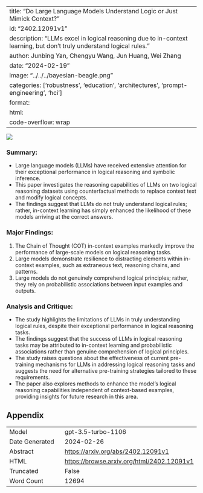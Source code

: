 
---
title: "Do Large Language Models Understand Logic or Just Mimick Context?"
id: "2402.12091v1"
description: "LLMs excel in logical reasoning due to in-context learning, but don't truly understand logical rules."
author: Junbing Yan, Chengyu Wang, Jun Huang, Wei Zhang
date: "2024-02-19"
image: "../../../bayesian-beagle.png"
categories: ['robustness', 'education', 'architectures', 'prompt-engineering', 'hci']
format:
  html:
    code-overflow: wrap
---

![](../../../bayesian-beagle.png)

### **Summary:**
- Large language models (LLMs) have received extensive attention for their exceptional performance in logical reasoning and symbolic inference.
- This paper investigates the reasoning capabilities of LLMs on two logical reasoning datasets using counterfactual methods to replace context text and modify logical concepts.
- The findings suggest that LLMs do not truly understand logical rules; rather, in-context learning has simply enhanced the likelihood of these models arriving at the correct answers.

### **Major Findings:**
1. The Chain of Thought (COT) in-context examples markedly improve the performance of large-scale models on logical reasoning tasks.
2. Large models demonstrate resilience to distracting elements within in-context examples, such as extraneous text, reasoning chains, and patterns.
3. Large models do not genuinely comprehend logical principles; rather, they rely on probabilistic associations between input examples and outputs.

### **Analysis and Critique:**
- The study highlights the limitations of LLMs in truly understanding logical rules, despite their exceptional performance in logical reasoning tasks.
- The findings suggest that the success of LLMs in logical reasoning tasks may be attributed to in-context learning and probabilistic associations rather than genuine comprehension of logical principles.
- The study raises questions about the effectiveness of current pre-training mechanisms for LLMs in addressing logical reasoning tasks and suggests the need for alternative pre-training strategies tailored to these requirements.
- The paper also explores methods to enhance the model’s logical reasoning capabilities independent of context-based examples, providing insights for future research in this area.

## Appendix

|          |          |
|----------|----------|
| Model     | gpt-3.5-turbo-1106       |
| Date Generated     | 2024-02-26       |
| Abstract | [https://arxiv.org/abs/2402.12091v1](https://arxiv.org/abs/2402.12091v1)        |
| HTML     | [https://browse.arxiv.org/html/2402.12091v1](https://browse.arxiv.org/html/2402.12091v1)       |
| Truncated       | False       |
| Word Count       | 12694       |